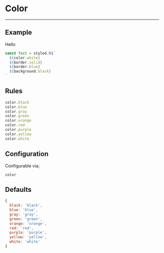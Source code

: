 
# Color

---

## Example

<Color>Hello</Color>

```js
const Text = styled.h1`
  ${color.white}
  ${border.solid}
  ${border.blue}
  ${background.black}
`
```

## Rules

```js
color.black
color.blue
color.gray
color.green
color.orange
color.red
color.purple
color.yellow
color.white
```

## Configuration

Configurable via;

```
color
```

## Defaults

```js
{
  black: 'black',
  blue: 'blue',
  gray: 'gray',
  green: 'green',
  orange: 'orange',
  red: 'red',
  purple: 'purple',
  yellow: 'yellow',
  white: 'white'
}
```
